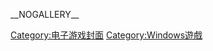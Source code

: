 {{Category game cover header|Windows}}
__NOGALLERY__
{{CategoryTOC}}

[[Category:电子游戏封面|Category:电子游戏封面]]
[[Category:Windows遊戲|Category:Windows遊戲]]
